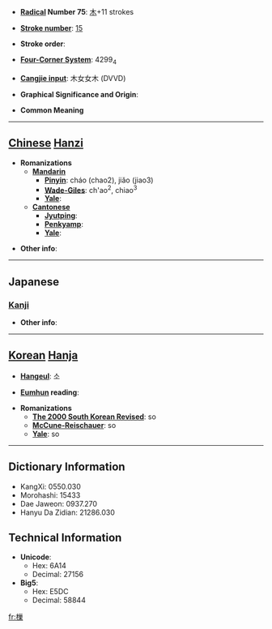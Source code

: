 * '''[[Wiktionary:Chinese radical index| Radical]] Number 75''': [[Wiktionary:Chinese radical index 木|木]]+11 strokes

* '''[[Wiktionary:Chinese total strokes index|Stroke number]]''': [[Wiktionary:Chinese total strokes index 15|15]]

* '''Stroke order''': 

* '''[[Wiktionary:Chinese four corner index|Four-Corner System]]''': 4299<sub>4</sub>

* '''[[Wiktionary:Chinese Cangjie index|Cangjie input]]''': 木女女木 (DVVD)

* '''Graphical Significance and Origin''': 

* '''Common Meaning'''

----

== [[Chinese]] [[Hanzi]] ==

* '''Romanizations'''
** '''[[Mandarin]]'''
*** '''[[Pinyin]]''': cháo (chao2), jiǎo (jiao3)
*** '''[[Wade-Giles]]''': ch'ao<sup>2</sup>, chiao<sup>3</sup>
*** '''[[Yale]]''': 
** '''[[Cantonese]]'''
*** '''[[Jyutping]]''':
*** '''[[Penkyamp]]''': 
*** '''[[Yale]]''': 

* '''Other info''': 

----

==Japanese==
===[[Kanji]]===
{{kanji|on readings=[[そう]] (sō), [[しょう]] (shō), [[じょう]] (jō)
|kun readings=[[やぐら]] (yagura), [[すくいあみ]] (sukuiami), [[すくう]] (sukuu)
}}

* '''Other info''':  

----

== [[Korean]] [[Hanja]] ==

* '''[[Hangeul]]''': 소

* '''[[Eumhun]] reading''': 

* '''Romanizations'''
** '''[[The 2000 South Korean Revised Romanization|The 2000 South Korean Revised]]''': so
** '''[[McCune-Reischauer]]''': so
** '''[[Yale]]''': so

----

== Dictionary Information ==

* KangXi: 0550.030
* Morohashi: 15433
* Dae Jaweon: 0937.270
* Hanyu Da Zidian: 21286.030

== Technical Information ==

* '''Unicode''':
** Hex: 6A14
** Decimal: 27156
* '''Big5''':
** Hex: E5DC
** Decimal: 58844

[[fr:樔]]